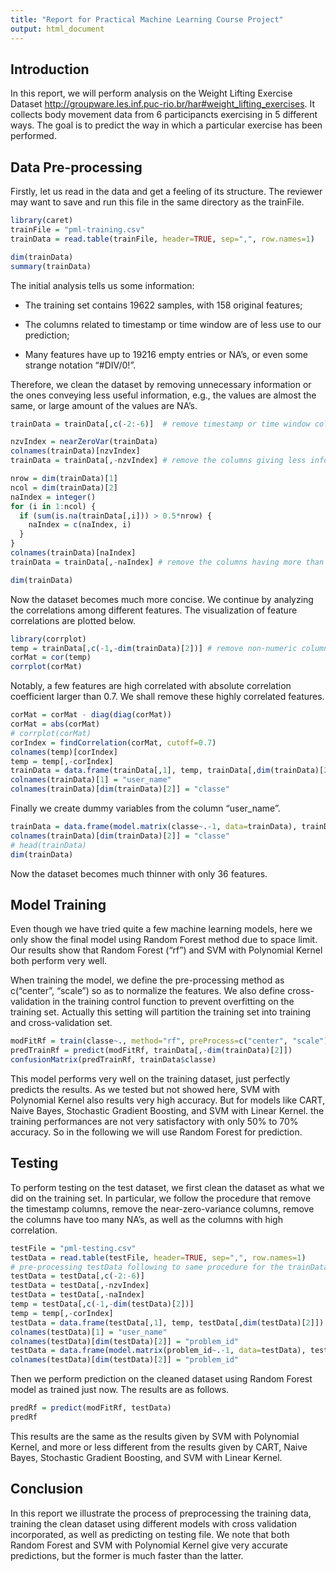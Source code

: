 ```yaml
---
title: "Report for Practical Machine Learning Course Project"
output: html_document
---
```


## Introduction

In this report, we will perform analysis on the Weight Lifting Exercise Dataset <http://groupware.les.inf.puc-rio.br/har#weight_lifting_exercises>. It collects body movement data from 6 participancts exercising in 5 different ways. The goal is to predict the way in which a particular exercise has been performed. 


## Data Pre-processing

Firstly, let us read in the data and get a feeling of its structure. The reviewer may want to save and run this file in the same directory as the trainFile.

```r
library(caret)
trainFile = "pml-training.csv"
trainData = read.table(trainFile, header=TRUE, sep=",", row.names=1)

dim(trainData)
summary(trainData)
```

The initial analysis tells us some information:

+ The training set contains 19622 samples, with 158 original features;

+ The columns related to timestamp or time window are of less use to our prediction;

+ Many features have up to 19216 empty entries or NA's, or even some strange notation "#DIV/0!".

Therefore, we clean the dataset by removing unnecessary information or the ones conveying less useful information, e.g., the values are almost the same, or large amount of the values are NA's.

```r
trainData = trainData[,c(-2:-6)]  # remove timestamp or time window columns

nzvIndex = nearZeroVar(trainData)
colnames(trainData)[nzvIndex]
trainData = trainData[,-nzvIndex] # remove the columns giving less information

nrow = dim(trainData)[1]
ncol = dim(trainData)[2]
naIndex = integer()
for (i in 1:ncol) {
  if (sum(is.na(trainData[,i])) > 0.5*nrow) {
    naIndex = c(naIndex, i)
  }
}
colnames(trainData)[naIndex]  
trainData = trainData[,-naIndex] # remove the columns having more than half NA's

dim(trainData)
```

Now the dataset becomes much more concise. We continue by analyzing the correlations among different features. The visualization of feature correlations are plotted below.

```r
library(corrplot)
temp = trainData[,c(-1,-dim(trainData)[2])] # remove non-numeric columns
corMat = cor(temp)
corrplot(corMat)
```

Notably, a few features are high correlated with absolute correlation coefficient larger than 0.7. We shall remove these highly correlated features.

```r
corMat = corMat - diag(diag(corMat))
corMat = abs(corMat)
# corrplot(corMat)
corIndex = findCorrelation(corMat, cutoff=0.7)
colnames(temp)[corIndex]
temp = temp[,-corIndex]
trainData = data.frame(trainData[,1], temp, trainData[,dim(trainData)[2]])
colnames(trainData)[1] = "user_name"
colnames(trainData)[dim(trainData)[2]] = "classe"
```

Finally we create dummy variables from the column "user_name".

```r
trainData = data.frame(model.matrix(classe~.-1, data=trainData), trainData$classe)
colnames(trainData)[dim(trainData)[2]] = "classe"
# head(trainData)
dim(trainData)
```
Now the dataset becomes much thinner with only 36 features.

## Model Training

Even though we have tried quite a few machine learning models, here we only show the final model using Random Forest method due to space limit. Our results show that Random Forest ("rf") and SVM with Polynomial Kernel both perform very well.

When training the model, we define the pre-processing method as c("center", "scale") so as to normalize the features. We also define cross-validation in the training control function to prevent overfitting on the training set. Actually this setting will partition the training set into training and cross-validation set.

```r
modFitRf = train(classe~., method="rf", preProcess=c("center", "scale"), trControl=trainControl(method="cv"), data=trainData)
predTrainRf = predict(modFitRf, trainData[,-dim(trainData)[2]])
confusionMatrix(predTrainRf, trainData$classe)
```

This model performs very well on the training dataset, just perfectly predicts the results. As we tested but not showed here, SVM with Polynomial Kernel also results very high accuracy. But for models like CART, Naive Bayes, Stochastic Gradient Boosting, and SVM with Linear Kernel. the training performances are not very satisfactory with only 50% to 70% accuracy. So in the following we will use Random Forest for prediction.

## Testing

To perform testing on the test dataset, we first clean the dataset as what we did on the training set. In particular, we follow the procedure that remove the timestamp columns, remove the near-zero-variance columns, remove the columns have too many NA's, as well as the columns with high correlation. 
```r
testFile = "pml-testing.csv"
testData = read.table(testFile, header=TRUE, sep=",", row.names=1)
# pre-processing testData following to same procedure for the trainData
testData = testData[,c(-2:-6)]
testData = testData[,-nzvIndex]
testData = testData[,-naIndex]
temp = testData[,c(-1,-dim(testData)[2])]
temp = temp[,-corIndex]
testData = data.frame(testData[,1], temp, testData[,dim(testData)[2]])
colnames(testData)[1] = "user_name"
colnames(testData)[dim(testData)[2]] = "problem_id"
testData = data.frame(model.matrix(problem_id~.-1, data=testData), testData$problem_id)
colnames(testData)[dim(testData)[2]] = "problem_id"
```

Then we perform prediction on the cleaned dataset using Random Forest model as trained just now. The results are as follows.
```r
predRf = predict(modFitRf, testData)
predRf
```
This results are the same as the results given by SVM with Polynomial Kernel, and more or less different from the results given by CART, Naive Bayes, Stochastic Gradient Boosting, and SVM with Linear Kernel.

## Conclusion

In this report we illustrate the process of preprocessing the training data, training the clean dataset using different models with cross validation incorporated, as well as predicting on testing file. We note that both Random Forest and SVM with Polynomial Kernel give very accurate predictions, but the former is much faster than the latter.
